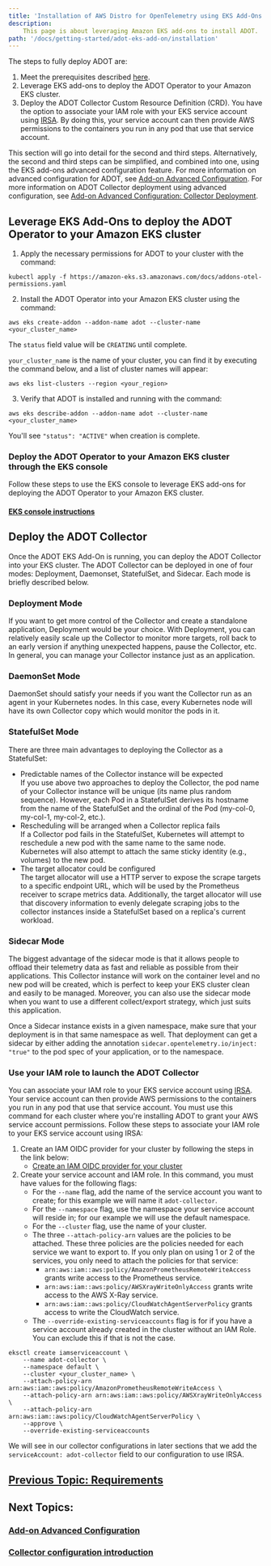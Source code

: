 ```yaml
---
title: 'Installation of AWS Distro for OpenTelemetry using EKS Add-Ons'
description:
    This page is about leveraging Amazon EKS add-ons to install ADOT.
path: '/docs/getting-started/adot-eks-add-on/installation'
---
```


The steps to fully deploy ADOT are:

1. Meet the prerequisites described [here](/docs/getting-started/adot-eks-add-on/requirements).
2. Leverage EKS add-ons to deploy the ADOT Operator to your Amazon EKS cluster.
3. Deploy the ADOT Collector Custom Resource Definition (CRD). You have the option to associate your IAM role with your EKS service account using [IRSA](https://docs.aws.amazon.com/emr/latest/EMR-on-EKS-DevelopmentGuide/setting-up-enable-IAM.html). By doing this, your service account can then provide AWS permissions to the containers you run in any pod that use that service account.

This section will go into detail for the second and third steps. Alternatively, the second and third steps can be simplified, and combined into one, using the EKS add-ons advanced configuration feature. For more information on advanced configuration for ADOT, see [Add-on Advanced Configuration](/docs/getting-started/adot-eks-add-on/add-on-configuration). For more information on ADOT Collector deployment using advanced configuration, see [Add-on Advanced Configuration: Collector Deployment](/docs/getting-started/adot-eks-add-on/add-on-configuration-collector-deployment).

## Leverage EKS Add-Ons to deploy the ADOT Operator to your Amazon EKS cluster

1. Apply the necessary permissions for ADOT to your cluster with the command:
```console
kubectl apply -f https://amazon-eks.s3.amazonaws.com/docs/addons-otel-permissions.yaml
```

2. Install the ADOT Operator into your Amazon EKS cluster using the command:
```console
aws eks create-addon --addon-name adot --cluster-name <your_cluster_name>
```

The `status` field value will be `CREATING` until complete.

`your_cluster_name` is the name of your cluster, you can find it by executing the command below, and a list of cluster names will appear:
```console
aws eks list-clusters --region <your_region>
```

3. Verify that ADOT is installed and running with the command:
```console
aws eks describe-addon --addon-name adot --cluster-name <your_cluster_name>
```

You'll see `"status": "ACTIVE"` when creation is complete.

### Deploy the ADOT Operator to your Amazon EKS cluster through the EKS console

Follow these steps to use the EKS console to leverage EKS add-ons for deploying the ADOT Operator to your Amazon EKS cluster.

#### [EKS console instructions](https://docs.aws.amazon.com/eks/latest/userguide/adot-manage.html#adot-install)

## Deploy the ADOT Collector

Once the ADOT EKS Add-On is running, you can deploy the ADOT Collector into your EKS cluster. The ADOT Collector can be deployed in one of four modes: Deployment, Daemonset, StatefulSet, and Sidecar. Each mode is briefly described below.

### Deployment Mode

If you want to get more control of the Collector and create a standalone application, Deployment would be your choice. With Deployment,
you can relatively easily scale up the Collector to monitor more targets, roll back to an early version if anything unexpected happens,
pause the Collector, etc. In general, you can manage your Collector instance just as an application.

### DaemonSet Mode

DaemonSet should satisfy your needs if you want the Collector run as an agent in your Kubernetes nodes. In this case, every Kubernetes
node will have its own Collector copy which would monitor the pods in it.

### StatefulSet Mode

There are three main advantages to deploying the Collector as a StatefulSet:

- Predictable names of the Collector instance will be expected  
  If you use above two approaches to deploy the Collector, the pod name of your Collector instance will be unique (its name plus random sequence).
  However, each Pod in a StatefulSet derives its hostname from the name of the StatefulSet and the ordinal of the Pod (my-col-0, my-col-1, my-col-2, etc.).
- Rescheduling will be arranged when a Collector replica fails  
  If a Collector pod fails in the StatefulSet, Kubernetes will attempt to reschedule a new pod with the same name to the same node.
  Kubernetes will also attempt to attach the same sticky identity (e.g., volumes) to the new pod.
- The target allocator could be configured  
  The target allocator will use a HTTP server to expose the scrape targets to a specific endpoint URL, which will be used by the
  Prometheus receiver to scrape metrics data. Additionally, the target allocator will use that discovery information to evenly delegate scraping
  jobs to the collector instances inside a StatefulSet based on a replica's current workload.

### Sidecar Mode

The biggest advantage of the sidecar mode is that it allows people to offload their telemetry data as fast and reliable as possible
from their applications. This Collector instance will work on the container level and no new pod will be created, which is perfect to
keep your EKS cluster clean and easily to be managed. Moreover, you can also use the sidecar mode when you want to use a different collect/export
strategy, which just suits this application.

Once a Sidecar instance exists in a given namespace, make sure that your deployment is in that same namespace as well. That deployment can get a sidecar by either adding the annotation `sidecar.opentelemetry.io/inject: "true"` to the pod spec of your application, or to the namespace.

### Use your IAM role to launch the ADOT Collector
You can associate your IAM role to your EKS service account using [IRSA](https://docs.aws.amazon.com/emr/latest/EMR-on-EKS-DevelopmentGuide/setting-up-enable-IAM.html). Your service account can then provide AWS permissions to the containers you run in any pod that use that service account. You must use this command for each cluster where you're installing ADOT to grant your AWS service account permissions.
Follow these steps to associate your IAM role to your EKS service account using IRSA:

1. Create an IAM OIDC provider for your cluster by following the steps in the link below:
    * [Create an IAM OIDC provider for your cluster](https://docs.aws.amazon.com/eks/latest/userguide/enable-iam-roles-for-service-accounts.html)
2. Create your service account and IAM role. In this command, you must have values for the following flags:
    * For the `--name` flag, add the name of the service account you want to create; for this example we will name it `adot-collector`.
    * For the `--namespace` flag, use the namespace your service account will reside in; for our example we will use the default namespace.
    * For the `--cluster` flag, use the name of your cluster.
    * The three `--attach-policy-arn` values are the policies to be attached. These three policies are the policies needed for each service we want to export to. If you only plan on using 1 or 2 of the services, you only need to attach the policies for that service:
        * `arn:aws:iam::aws:policy/AmazonPrometheusRemoteWriteAccess` grants write access to the Prometheus service.
        * `arn:aws:iam::aws:policy/AWSXrayWriteOnlyAccess` grants write access to the AWS X-Ray service.
        * `arn:aws:iam::aws:policy/CloudWatchAgentServerPolicy` grants access to write the CloudWatch service.
    * The `--override-existing-serviceaccounts` flag is for if you have a service account already created in the cluster without an IAM Role. You can exclude this if that is not the case.

```console
eksctl create iamserviceaccount \
    --name adot-collector \
    --namespace default \
    --cluster <your_cluster_name> \
    --attach-policy-arn arn:aws:iam::aws:policy/AmazonPrometheusRemoteWriteAccess \
    --attach-policy-arn arn:aws:iam::aws:policy/AWSXrayWriteOnlyAccess \
    --attach-policy-arn arn:aws:iam::aws:policy/CloudWatchAgentServerPolicy \
    --approve \
    --override-existing-serviceaccounts
```

We will see in our collector configurations in later sections that we add the `serviceAccount: adot-collector` field to our configuration to use IRSA.

## [Previous Topic: Requirements](/docs/getting-started/adot-eks-add-on/requirements)

## Next Topics:

### [Add-on Advanced Configuration](/docs/getting-started/adot-eks-add-on/add-on-configuration)

### [Collector configuration introduction](/docs/getting-started/adot-eks-add-on/config-intro)
